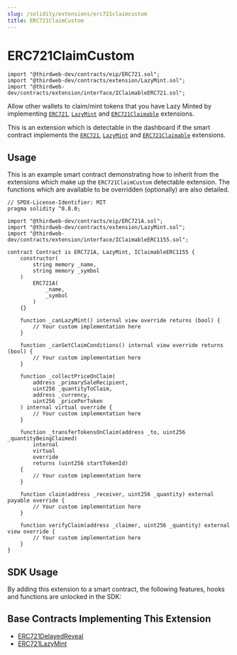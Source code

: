 ```yaml
---
slug: /solidity/extensions/erc721claimcustom
title: ERC721ClaimCustom
---
```



# ERC721ClaimCustom

```solidity
import "@thirdweb-dev/contracts/eip/ERC721.sol";
import "@thirdweb-dev/contracts/extension/LazyMint.sol";
import "@thirdweb-dev/contracts/extension/interface/IClaimableERC721.sol";
```

Allow other wallets to claim/mint tokens that you have Lazy Minted by 
implementing [`ERC721`](/solidity/extensions/erc721), [`LazyMint`](/solidity/extensions/lazymint) and [`ERC721Claimable`](/solidity/extensions/erc721claimable) extensions.

This is an extension which is detectable in the dashboard if the smart contract implements the 
[`ERC721`](/solidity/extensions/erc721), [`LazyMint`](/solidity/extensions/lazymint) and [`ERC721Claimable`](/solidity/extensions/erc721claimable) extensions.


<div className="row">

<div style={{ marginLeft: 24 }}>

<ViewContractCodeButton
  link="https://github.com/thirdweb-dev/contracts/blob/main/contracts/eip/ERC721A.sol"
  name="ERC721"
  text="ERC721"
/>

</div>

<div style={{ marginLeft: 24 }}>

<ViewContractCodeButton
  link="https://github.com/thirdweb-dev/contracts/blob/main/contracts/extension/LazyMint.sol"
  name="LazyMint"
  text="LazyMint"
/>

</div>

<div style={{ marginLeft: 24 }}>

<ViewContractCodeButton
  link="https://github.com/thirdweb-dev/contracts/blob/main/contracts/extension/interface/IClaimableERC721.sol"
  name="ERC721Claimable"
  text="IClaimableERC721"
/>

</div>

</div>

## Usage

This is an example smart contract demonstrating how to inherit from the extensions which make up the `ERC721ClaimCustom` detectable extension. 
The functions which are available to be overridden (optionally) are also detailed.

```solidity
// SPDX-License-Identifier: MIT
pragma solidity ^0.8.0;

import "@thirdweb-dev/contracts/eip/ERC721A.sol";
import "@thirdweb-dev/contracts/extension/LazyMint.sol";
import "@thirdweb-dev/contracts/extension/interface/IClaimableERC1155.sol";

contract Contract is ERC721A, LazyMint, IClaimableERC1155 {
    constructor(
        string memory _name,
        string memory _symbol
    )
        ERC721A(
            _name,
            _symbol
        )
    {}

    function _canLazyMint() internal view override returns (bool) {
        // Your custom implementation here
    }

    function _canSetClaimConditions() internal view override returns (bool) {
        // Your custom implementation here
    }

    function _collectPriceOnClaim(
        address _primarySaleRecipient,
        uint256 _quantityToClaim,
        address _currency,
        uint256 _pricePerToken
    ) internal virtual override {
        // Your custom implementation here
    }

    function _transferTokensOnClaim(address _to, uint256 _quantityBeingClaimed)
        internal
        virtual
        override
        returns (uint256 startTokenId)
    {
        // Your custom implementation here
    }
    
    function claim(address _receiver, uint256 _quantity) external payable override {
        // Your custom implementation here
    }

    function verifyClaim(address _claimer, uint256 _quantity) external view override {
        // Your custom implementation here
    }
}
```

## SDK Usage

By adding this extension to a smart contract, the following features, hooks and functions are unlocked in the SDK:

<div className="row" style={{ marginBottom: 12 }}>
  <div className="col col--3" style={{ padding: 8 }}>
    <QuickstartCard
      name="React"
      link="/react/react.useclaimnft"
      image="/assets/languages/react.png"
    />
  </div>
  <div className="col col--3" style={{ padding: 8 }}>
    <QuickstartCard
      name="TypeScript"
      link="/typescript/sdk.erc721claimconditions"
      image="/assets/languages/typescript.png"
    />
  </div>
  <div className="col col--3" style={{ padding: 8 }}>
    <QuickstartCard
      name="Unity"
      link="/unity/erc721claimconditions"
      image="/assets/languages/unity.webp"
    />
  </div>
</div>

## Base Contracts Implementing This Extension

- [ERC721DelayedReveal](/solidity/base-contract/erc721delayedreveal)
- [ERC721LazyMint](/solidity/base-contracts/erc721lazymint)